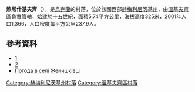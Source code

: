 {{coord|49|5|57|N|27|22|41|E|scale:100000|display=title}}

'''熱尼什基夫齊'''（{{lang-uk|Женишківці}}），是[[烏克蘭|烏克蘭]]的村落，位於該國西部[[赫梅利尼茨基州|赫梅利尼茨基州]]，由[[溫基夫齊區|溫基夫齊區]]負責管轄，始建於十五世紀，面積5.74平方公里，海拔高度325米，2001年人口1,366，人口密度每平方公里237.9人。

==參考資料==
* [http://jenschool.at.ua/index/istorija_shkoli/0-9] {{Wayback|url=http://jenschool.at.ua/index/istorija_shkoli/0-9 |date=20200922221822 }}
* [http://vinkivci.at.ua/index/0-28] {{Wayback|url=http://vinkivci.at.ua/index/0-28 |date=20171128061037 }}
* [http://weather.in.ua/ua/hmel'nickaja/7705 Погода в селі Женишківці] {{Wayback|url=http://weather.in.ua/ua/hmel%27nickaja/7705 |date=20111220085333 }}

{{DEFAULTSORT:Женишківці}}
[[Category:赫梅利尼茨基州村落|Category:赫梅利尼茨基州村落]]
[[Category:溫基夫齊區村落|Category:溫基夫齊區村落]]


{{Khmelnytskyi-geo-stub}}